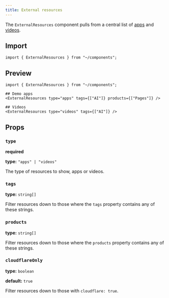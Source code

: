 ```yaml
---
title: External resources
---
```


The `ExternalResources` component pulls from a central list of [apps](https://github.com/cloudflare/cloudflare-docs/blob/production/src/content/apps/index.yaml) and [videos](https://github.com/cloudflare/cloudflare-docs/blob/production/src/content/videos/index.yaml).

## Import

```mdx
import { ExternalResources } from "~/components";
```

## Preview

```mdx live
import { ExternalResources } from "~/components";

## Demo apps
<ExternalResources type="apps" tags={["AI"]} products={["Pages"]} />

## Videos
<ExternalResources type="videos" tags={["AI"]} />
```

## Props

### `type`

**required**

**type:** `"apps" | "videos"`

The type of resources to show, apps or videos.

### `tags`

**type:** `string[]`

Filter resources down to those where the `tags` property contains any of these strings.

### `products`

**type:** `string[]`

Filter resources down to those where the `products` property contains any of these strings.

### `cloudflareOnly`

**type:** `boolean`

**default:** `true`

Filter resources down to those with `cloudflare: true`.
